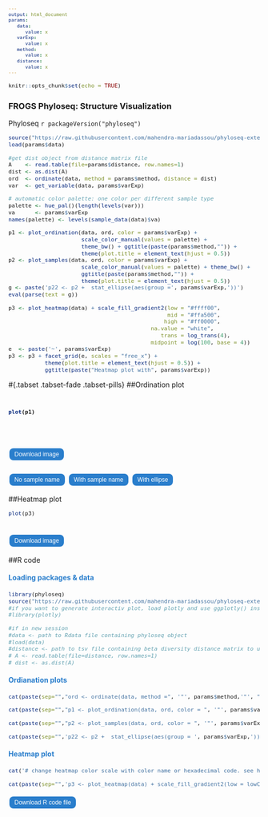 ```yaml
---
output: html_document
params:
   data:
      value: x
   varExp:
      value: x
   method:
      value: x
   distance:
      value: x
---
```

<meta http-equiv="Content-Type" content="text/html; charset=UTF-8">
<style type="text/css">
code.r{ /* Code block */
  font-size: 11px;
}
pre { /* Code block */
  font-size: 11px
}
.button {
    background-color: #2a7ecc; /* Blue */
    border : none;
    color  : white;
    padding: 5px 10px;
    text-align : center;
    text-decoration : none;
    display: inline-block;
    font-size: 12px;
    margin: 4px 2px;
    cursor: pointer;
    border-radius: 8px;
}
h4 { 
    display   : block;
    font-size : 1em;
    margin-top: 1.33em;
    margin-bottom: 1.33em;
    margin-left  : 0;
    margin-right : 0;
    font-weight  : bold;
    color: #2a7ecc;
}
</style>

<script src="https://s3-us-west-2.amazonaws.com/s.cdpn.io/14082/FileSaver.js"></script>

```r
knitr::opts_chunk$set(echo = TRUE)
```
<h3>FROGS Phyloseq: Structure Visualization</h3>

 Phyloseq `r packageVersion("phyloseq")`


```r
source("https://raw.githubusercontent.com/mahendra-mariadassou/phyloseq-extended/master/load-extra-functions.R")
load(params$data)

#get dist object from distance matrix file
A    <- read.table(file=params$distance, row.names=1)
dist <- as.dist(A)
ord  <- ordinate(data, method = params$method, distance = dist)
var  <- get_variable(data, params$varExp)

# automatic color palette: one color per different sample type
palette <- hue_pal()(length(levels(var)))
va      <- params$varExp
names(palette) <- levels(sample_data(data)$va)

p1 <- plot_ordination(data, ord, color = params$varExp) + 
                      scale_color_manual(values = palette) +
                      theme_bw() + ggtitle(paste(params$method,"")) +
                      theme(plot.title = element_text(hjust = 0.5)) 
p2 <- plot_samples(data, ord, color = params$varExp) +
                      scale_color_manual(values = palette) + theme_bw() +
                      ggtitle(paste(params$method,"")) +
                      theme(plot.title = element_text(hjust = 0.5))
g <- paste('p22 <- p2 +  stat_ellipse(aes(group =', params$varExp,'))')
eval(parse(text = g))

p3 <- plot_heatmap(data) + scale_fill_gradient2(low = "#ffff00", 
                                                mid = "#ffa500",
                                               high = "#ff0000", 
                                           na.value = "white",
                                              trans = log_trans(4), 
                                           midpoint = log(100, base = 4))
e  <- paste('~', params$varExp) 
p3 <- p3 + facet_grid(e, scales = "free_x") +
           theme(plot.title = element_text(hjust = 0.5)) +
           ggtitle(paste("Heatmap plot with", params$varExp))
```

#{.tabset .tabset-fade .tabset-pills}
##Ordination plot

<h1 id="plot1">
```r
plot(p1)
```
<br>
<button id="dwn-plot1" class="button">
Download image
</button>
</h1>

<h1 id="plot2" style="display: none;">
```r
plot(p2)
```
<br>
<button id="dwn-plot2" class="button">
Download image
</button>
</h1>

<h1 id="plot22" style="display: none;">
```r
plot(p22)
```
<br>
<button id="dwn-plot22" class="button">
Download image
</button>
</h1>

<button class="button" onclick="document.getElementById('plot1').style.display='' ; document.getElementById('plot2').style.display='none'; document.getElementById('plot22').style.display='none' ">No sample name</button>

<button class="button" onclick="document.getElementById('plot2').style.display='' ; document.getElementById('plot1').style.display='none'; document.getElementById('plot22').style.display='none' ">With sample name</button>

<button class="button" onclick="document.getElementById('plot22').style.display='' ; document.getElementById('plot2').style.display='none'; document.getElementById('plot1').style.display='none'">With ellipse</button>

##Heatmap plot
```r
plot(p3)
```
<br>
<button id="dwn-heatmap-plot" class="button">
Download image
</button>

##R code
<h4>Loading packages & data</h4>
```r
library(phyloseq)
source("https://raw.githubusercontent.com/mahendra-mariadassou/phyloseq-extended/master/load-extra-functions.R")
#if you want to generate interactiv plot, load plotly and use ggplotly() instead of plot()
#library(plotly)

#if in new session
#data <- path to Rdata file containing phyloseq object
#load(data)
#distance <- path to tsv file containing beta diversity distance matrix to use
# A <- read.table(file=distance, row.names=1)
# dist <- as.dist(A)
```
<h4>Ordianation plots </h4>
```r
cat(paste(sep="","ord <- ordinate(data, method =", '"', params$method,'"', ", distance = dist)"))

cat(paste(sep="","p1 <- plot_ordination(data, ord, color = ", '"', params$varExp, '"', ") + theme_bw() + ggtitle(", '"', params$method, '")', '+ theme(plot.title = element_text(hjust = 0.5))','\nplot(p1)'))

cat(paste(sep="","p2 <- plot_samples(data, ord, color = ", '"', params$varExp, '"', ") + theme_bw()+ ggtitle(", '"', params$method, '")', '+ theme(plot.title = element_text(hjust = 0.5))','\nplot(p2)'))

cat(paste(sep="",'p22 <- p2 +  stat_ellipse(aes(group = ', params$varExp,'))', '\nplot(p22)'))
```

<h4>Heatmap plot</h4>
```r
cat('# change heatmap color scale with color name or hexadecimal code. see http://tools.medialab.sciences-po.fr/iwanthue/ \nlowCol <- "#ffff00" # yellow\nmidCol <-  "#ffa500" # orange\nhighCol <- "#ff0000" # red\nnaCol <- "white" # white!')

cat(paste(sep="",'p3 <- plot_heatmap(data) + scale_fill_gradient2(low = lowCol, mid = midCol, high = highCol, na.value = naCol, trans = log_trans(4), midpoint = log(100, base = 4))+ facet_grid(~', params$varExp, ', scales = "free_x") + theme(plot.title = element_text(hjust = 0.5)) + ggtitle("Heatmap plot")','\nplot(p3)'))
```


<div id="code-r-file" style="display:none;">
# ######### Loading packages & data & parameter setting #########
&#10;library(phyloseq)
&#10;source(\"https://raw.githubusercontent.com/mahendra-mariadassou/phyloseq-extended/master/load-extra-functions.R" )
&#10;#if you want to generate interactiv plot, load plotly and use ggplotly() instead of plot()
&#10;#library(plotly)
&#10;
&#10;#if in new session, uncomment and complete
&#10;#data <- # path to Rdata file
&#10;#load(data)
&#10;
&#10;#distance <- # path to Beta diversity tsv file
&#10;#A <- read.table(file=distance, row.names=1)
&#10;#dist <- as.dist(A)
&#10;
&#10;# to be complete
&#10;varExp <- #Experiment variable
&#10;method <- \"DCA\" # ordination method, ex \"MDS\", \"NMDS\", \"DCA\" (default), \"CCA\", \"RDA\", \"CAP\", \"DPCoA\" or \"PCoA\" 
&#10;
&#10;######### Ordiantion plots #########
&#10;ord <- ordinate(data, method =method, distance = dist)
&#10;
&#10;p1 <- plot_ordination(data, ord, color = varExp) + theme_bw() + ggtitle(method)+ theme(plot.title = element_text(hjust = 0.5))
&#10;plot(p1)
&#10;
&#10;p2 <- plot_samples(data, ord, color = varExp) + theme_bw()+ ggtitle(method)+ theme(plot.title = element_text(hjust = 0.5))
&#10;plot(p2)
&#10;
&#10;g <- paste(\'p22 <- p2 +  stat_ellipse(aes(group =\', varExp,\'))\')
&#10;eval(parse(text = g))
&#10;plot(p22)
&#10;
&#10;######### Heatmap Plot #########
&#10;# change heatmap color scale with color name or hexadecimal code. see http://tools.medialab.sciences-po.fr/iwanthue/
&#10;lowCol <- \"#ffff00\" # yellow
&#10;midCol <-  \"#ffa500\" # orange
&#10;highCol <- \"#ff0000\" # red
&#10;naCol <- \"white\" # white!
&#10;
&#10;p3 <- plot_heatmap(data) + scale_fill_gradient2(low = lowCol, mid = midCol, high = highCol, 
&#10;                              na.value = naCol, trans = log_trans(4), 
&#10;                              midpoint = log(100, base = 4))
&#10;e <- paste(\'~\', varExp) 
&#10;p3 <- p3 + facet_grid(e, scales = \"free_x\")+ theme(plot.title = element_text(hjust = 0.5))
&#10;plot(p3)
&#10;
</div>

<button id="dwn-btn" class="button">Download R code file</button>

<script>
function download1(filename, text) {
    var element = document.createElement('a');
    element.setAttribute('href', 'data:text/plain;charset=utf-8,' + encodeURIComponent(text));
    element.setAttribute('download', filename);

    element.style.display = 'none';
    document.body.appendChild(element);
    element.click();
    document.body.removeChild(element);
}

// Start file download.
document.getElementById("dwn-btn").addEventListener("click", function(){
    // Generate download of hello.txt file with some content
    var text = document.getElementById("code-r-file").innerText;
    var filename = "structure_visualization_code.R";
    download1(filename, text);
}, false);
</script>

<script>
function download(filename, mysrc) {
var element = document.createElement('a');
    element.setAttribute('href', mysrc);
    element.setAttribute('download', filename);
    element.style.display = 'none';
    document.body.appendChild(element);
    element.click();
    document.body.removeChild(element);
}
document.getElementById("dwn-plot1").addEventListener("click", function(){
    var div = document.getElementById('plot1');
    var myimg = div.getElementsByTagName('img')[0];
    var mysrc = myimg.src;
    var filename = "ordination_plot_no_sample_name.png";
    download(filename, mysrc);
}, false);

document.getElementById("dwn-plot2").addEventListener("click", function(){
    var div = document.getElementById('plot2');
    var myimg = div.getElementsByTagName('img')[0];
    var mysrc = myimg.src;
    var filename = "ordination_plot_with_sample_name.png";
    download(filename, mysrc);
}, false);

document.getElementById("dwn-plot22").addEventListener("click", function(){
    var div = document.getElementById('plot22');
    var myimg = div.getElementsByTagName('img')[0];
    var mysrc = myimg.src;
    var filename = "ordination_plot_with_sample_name_and_ellipse.png";
    download(filename, mysrc);
}, false);

document.getElementById("dwn-heatmap-plot").addEventListener("click", function(){
    var div = document.getElementById('heatmap-plot');
    var myimg = div.getElementsByTagName('img')[0];
    var mysrc = myimg.src;
    var filename = "heatmap_plot.png";
    download(filename, mysrc);
}, false);

</script>
